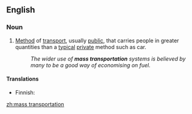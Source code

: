 ==English==
{{wikipedia|Public transport}}

===Noun===
{{en-noun|head=[[mass]] [[transportation]]}}

# [[method|Method]] of [[transport]], usually [[public]], that carries people in greater quantities than a [[typical]] [[private]] method such as car.
#: ''The wider use of '''mass transportation''' systems is believed by many to be a good way of economising on fuel.''

====Translations====
{{trans-top|method of transport}}
* Finnish: {{t+|fi|joukkoliikenne}}
{{trans-mid}}
{{trans-bottom}}

[[zh:mass transportation]]